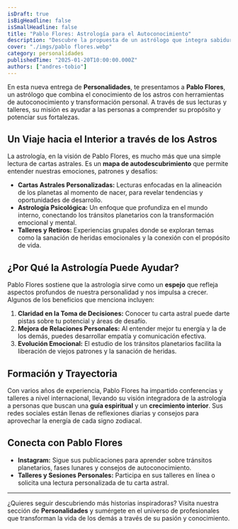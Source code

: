 ```yaml
---
isDraft: true
isBigHeadline: false
isSmallHeadline: false
title: "Pablo Flores: Astrología para el Autoconocimiento"
description: "Descubre la propuesta de un astrólogo que integra sabiduría cósmica y desarrollo personal para guiar a quienes buscan crecimiento interior."
cover: "./imgs/pablo flores.webp"
category: personalidades
publishedTime: "2025-01-20T10:00:00.000Z"
authors: ["andres-tobio"]
---
```


En esta nueva entrega de **Personalidades**, te presentamos a **Pablo Flores**, un astrólogo que combina el conocimiento de los astros con herramientas de autoconocimiento y transformación personal. A través de sus lecturas y talleres, su misión es ayudar a las personas a comprender su propósito y potenciar sus fortalezas.

## Un Viaje hacia el Interior a través de los Astros

La astrología, en la visión de Pablo Flores, es mucho más que una simple lectura de cartas astrales. Es un **mapa de autodescubrimiento** que permite entender nuestras emociones, patrones y desafíos:

- **Cartas Astrales Personalizadas:** Lecturas enfocadas en la alineación de los planetas al momento de nacer, para revelar tendencias y oportunidades de desarrollo.
- **Astrología Psicológica:** Un enfoque que profundiza en el mundo interno, conectando los tránsitos planetarios con la transformación emocional y mental.
- **Talleres y Retiros:** Experiencias grupales donde se exploran temas como la sanación de heridas emocionales y la conexión con el propósito de vida.

## ¿Por Qué la Astrología Puede Ayudar?

Pablo Flores sostiene que la astrología sirve como un **espejo** que refleja aspectos profundos de nuestra personalidad y nos impulsa a crecer. Algunos de los beneficios que menciona incluyen:

1. **Claridad en la Toma de Decisiones:** Conocer tu carta astral puede darte pistas sobre tu potencial y áreas de desafío.
2. **Mejora de Relaciones Personales:** Al entender mejor tu energía y la de los demás, puedes desarrollar empatía y comunicación efectiva.
3. **Evolución Emocional:** El estudio de los tránsitos planetarios facilita la liberación de viejos patrones y la sanación de heridas.

## Formación y Trayectoria

Con varios años de experiencia, Pablo Flores ha impartido conferencias y talleres a nivel internacional, llevando su visión integradora de la astrología a personas que buscan una **guía espiritual** y un **crecimiento interior**. Sus redes sociales están llenas de reflexiones diarias y consejos para aprovechar la energía de cada signo zodiacal.

## Conecta con Pablo Flores

- **Instagram:** Sigue sus publicaciones para aprender sobre tránsitos planetarios, fases lunares y consejos de autoconocimiento.
- **Talleres y Sesiones Personales:** Participa en sus talleres en línea o solicita una lectura personalizada de tu carta astral.

---

¿Quieres seguir descubriendo más historias inspiradoras? Visita nuestra sección de **Personalidades** y sumérgete en el universo de profesionales que transforman la vida de los demás a través de su pasión y conocimiento.

